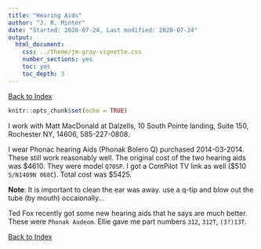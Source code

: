 ```yaml
---
title: "Hearing Aids"
author: "J. R. Minter"
date: "Started: 2020-07-24, Last modified: 2020-07-24"
output:
  html_document:
    css: ../theme/jm-gray-vignette.css
    number_sections: yes
    toc: yes
    toc_depth: 3
---
```


[Back to Index](../README.html)


```r
knitr::opts_chunk$set(echo = TRUE)
```

I work with Matt MacDonald at Dalzells, 10 South Pointe landing, Suite
150, Rochester NY, 14606, 585-227-0808.

I wear Phonac hearing Aids  (Phonak Bolero Q) purchased 2014-03-2014.
These still work reasonably well. The original cost of the two
hearing aids was $4610. They were model `Q70SP`. I got a ComPilot TV
link as well ($510 `S/N1409N 068C`). Total cost was $5425.

**Note**: It is important to clean the ear was away. use a q-tip and
blow out the tube (by mouth) occaionally...

Ted Fox recently got some new hearing aids that he says are much
better. These were `Phonak Audeom`. Ellie gave me part numbers
`312`, `312T`, `(3?)13T`. 

[Back to Index](../README.html)
